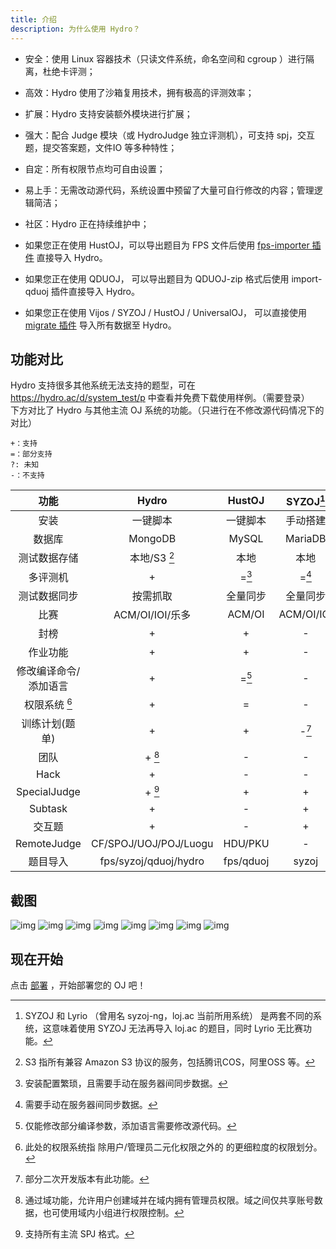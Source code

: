 ```yaml
---
title: 介绍
description: 为什么使用 Hydro？
---
```


- 安全：使用 Linux 容器技术（只读文件系统，命名空间和 cgroup ）进行隔离，杜绝卡评测；
- 高效：Hydro 使用了沙箱复用技术，拥有极高的评测效率；
- 扩展：Hydro 支持安装额外模块进行扩展；
- 强大：配合 Judge 模块（或 HydroJudge 独立评测机），可支持 spj，交互题，提交答案题，文件IO 等多种特性；
- 自定：所有权限节点均可自由设置；
- 易上手：无需改动源代码，系统设置中预留了大量可自行修改的内容；管理逻辑简洁；
- 社区：Hydro 正在持续维护中；

- 如果您正在使用 HustOJ，可以导出题目为 FPS 文件后使用 [fps-importer 插件](/docs/Hydro/plugins/fps-importer) 直接导入 Hydro。
- 如果您正在使用 QDUOJ， 可以导出题目为 QDUOJ-zip 格式后使用 import-qduoj 插件直接导入 Hydro。
- 如果您正在使用 Vijos / SYZOJ / HustOJ / UniversalOJ， 可以直接使用 [migrate 插件](/docs/Hydro/plugins/migrate) 导入所有数据至 Hydro。

## 功能对比

Hydro 支持很多其他系统无法支持的题型，可在 https://hydro.ac/d/system_test/p 中查看并免费下载使用样例。（需要登录）  
下方对比了 Hydro 与其他主流 OJ 系统的功能。（只进行在不修改源代码情况下的对比）  

```
+：支持
=：部分支持
?: 未知
-：不支持
```

|         功能          |         Hydro         |  HustOJ   | SYZOJ[^7]  |   QDUOJ    |  Vijos   |
|:---------------------:|:---------------------:|:---------:|:----------:|:----------:|:--------:|
|         安装          |       一键脚本        | 一键脚本  |  手动搭建  |   docker   |  docker  |
|        数据库         |        MongoDB        |   MySQL   |  MariaDB   |  Postgres  | MongoDB  |
|     测试数据存储      |     本地/S3 [^1]      |   本地    |    本地    |    本地    |  数据库  |
|       多评测机        |           +           |   =[^5]   |   =[^8]    |     =      |    +     |
|     测试数据同步      |       按需抓取        | 全量同步  |  全量同步  |  全量同步  | 按需抓取 |
|         比赛          |    ACM/OI/IOI/乐多    |  ACM/OI   | ACM/OI/IOI | ACM/OI/IOI |  ACM/OI  |
|         封榜          |           +           |     +     |     -      |     -      |    -     |
|       作业功能        |           +           |     +     |     -      |     -      |    +     |
| 修改编译命令/添加语言 |           +           |   =[^9]   |     -      |     -      |    +     |
|     权限系统 [^4]     |           +           |     =     |     -      |     -      |    +     |
|    训练计划(题单)     |           +           |     +     |   -[^6]    |     -      |    +     |
|         团队          |        + [^2]         |     -     |     -      |     -      |    +     |
|         Hack          |           +           |     -     |     -      |     -      |    -     |
|     SpecialJudge      |        + [^3]         |     +     |     +      |     -      |    =     |
|        Subtask        |           +           |     -     |     +      |     -      |    -     |
|        交互题         |           +           |     -     |     +      |     -      |    -     |
|      RemoteJudge      | CF/SPOJ/UOJ/POJ/Luogu |  HDU/PKU  |     -      |     -      |    -     |
|       题目导入        | fps/syzoj/qduoj/hydro | fps/qduoj |   syzoj    | fps/qduoj  |    -     |

[^1]: S3 指所有兼容 Amazon S3 协议的服务，包括腾讯COS，阿里OSS 等。  
[^2]: 通过域功能，允许用户创建域并在域内拥有管理员权限。域之间仅共享账号数据，也可使用域内小组进行权限控制。  
[^3]: 支持所有主流 SPJ 格式。  
[^4]: 此处的权限系统指 除用户/管理员二元化权限之外的 的更细粒度的权限划分。  
[^5]: 安装配置繁琐，且需要手动在服务器间同步数据。  
[^6]: 部分二次开发版本有此功能。  
[^7]: SYZOJ 和 Lyrio （曾用名 syzoj-ng，loj.ac 当前所用系统） 是两套不同的系统，这意味着使用 SYZOJ 无法再导入 loj.ac 的题目，同时 Lyrio 无比赛功能。  
[^8]: 需要手动在服务器间同步数据。
[^9]: 仅能修改部分编译参数，添加语言需要修改源代码。

## 截图

![img](./pictures/pict1.png)
![img](./pictures/pict2.png)
![img](./pictures/pict3.png)
![img](./pictures/pict4.png)
![img](./pictures/pict5.png)
![img](./pictures/pict6.png)
![img](./pictures/pict7.png)
![img](./pictures/pict8.png)

## 现在开始

点击 [部署](/docs/Hydro/install/) ，开始部署您的 OJ 吧！


<Cards>
  <Card title="Learn more about Next.js" href="https://nextjs.org/docs" />
  <Card title="Learn more about Fumadocs" href="https://fumadocs.vercel.app" />
</Cards>
